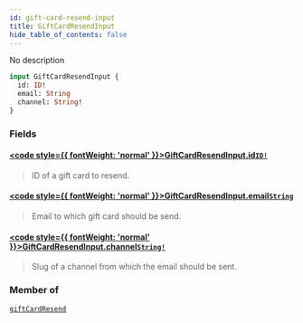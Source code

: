 ```yaml
---
id: gift-card-resend-input
title: GiftCardResendInput
hide_table_of_contents: false
---
```








No description

```graphql
input GiftCardResendInput {
  id: ID!
  email: String
  channel: String!
}
```


### Fields

#### [<code style={{ fontWeight: 'normal' }}>GiftCardResendInput.<b>id</b></code>](#)<Bullet />[`ID!`](../../../developer/api-reference/scalars/id) <Badge class="secondary" text="non-null"/> <Badge class="secondary" text="scalar"/>
> ID of a gift card to resend.
> 

#### [<code style={{ fontWeight: 'normal' }}>GiftCardResendInput.<b>email</b></code>](#)<Bullet />[`String`](../../../developer/api-reference/scalars/string) <Badge class="secondary" text="scalar"/>
> Email to which gift card should be send.
> 

#### [<code style={{ fontWeight: 'normal' }}>GiftCardResendInput.<b>channel</b></code>](#)<Bullet />[`String!`](../../../developer/api-reference/scalars/string) <Badge class="secondary" text="non-null"/> <Badge class="secondary" text="scalar"/>
> Slug of a channel from which the email should be sent.
> 



### Member of

[`giftCardResend`](../../../developer/api-reference/mutations/gift-card-resend)  <Badge class="secondary" text="mutation"/>



